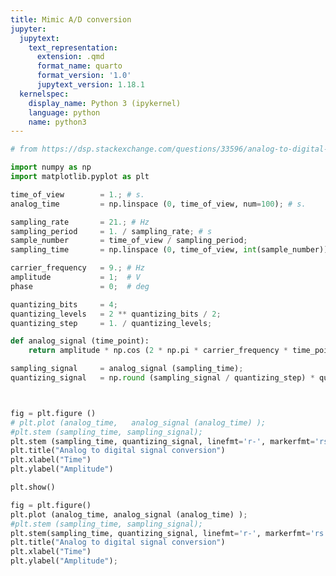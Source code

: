 ```yaml
---
title: Mimic A/D conversion
jupyter:
  jupytext:
    text_representation:
      extension: .qmd
      format_name: quarto
      format_version: '1.0'
      jupytext_version: 1.18.1
  kernelspec:
    display_name: Python 3 (ipykernel)
    language: python
    name: python3
---
```




```python
# from https://dsp.stackexchange.com/questions/33596/analog-to-digital-conversion-using-python

import numpy as np
import matplotlib.pyplot as plt

time_of_view        = 1.; # s.
analog_time         = np.linspace (0, time_of_view, num=100); # s.

sampling_rate       = 21.; # Hz
sampling_period     = 1. / sampling_rate; # s
sample_number       = time_of_view / sampling_period;
sampling_time       = np.linspace (0, time_of_view, int(sample_number));

carrier_frequency   = 9.; # Hz
amplitude           = 1;  # V
phase               = 0;  # deg

quantizing_bits     = 4;
quantizing_levels   = 2 ** quantizing_bits / 2;
quantizing_step     = 1. / quantizing_levels;

def analog_signal (time_point):
    return amplitude * np.cos (2 * np.pi * carrier_frequency * time_point + phase);

sampling_signal     = analog_signal (sampling_time);
quantizing_signal   = np.round (sampling_signal / quantizing_step) * quantizing_step;



fig = plt.figure ()
# plt.plot (analog_time,   analog_signal (analog_time) );
#plt.stem (sampling_time, sampling_signal);
plt.stem (sampling_time, quantizing_signal, linefmt='r-', markerfmt='rs', basefmt='r-');
plt.title("Analog to digital signal conversion")
plt.xlabel("Time")
plt.ylabel("Amplitude")

plt.show()
```


```python
fig = plt.figure()
plt.plot (analog_time, analog_signal (analog_time) );
#plt.stem (sampling_time, sampling_signal);
plt.stem(sampling_time, quantizing_signal, linefmt='r-', markerfmt='rs', basefmt='r-');
plt.title("Analog to digital signal conversion")
plt.xlabel("Time")
plt.ylabel("Amplitude");
```

